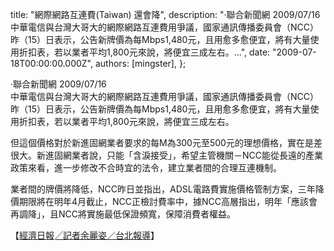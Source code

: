 
  title: "網際網路互連費(Taiwan) 還會降",
  description: "‧聯合新聞網 2009/07/16中華電信與台灣大哥大的網際網路互連費用爭議，國家通訊傳播委員會（NCC）昨（15）日表示，公告新牌價為每Mbps1,480元，且用愈多愈便宜，將有大量使用折扣表，若以業者平均1,800元來說，將便宜三成左右。...",
  date: "2009-07-18T00:00:00.000Z",
  authors: [mingster],
};

<p>‧聯合新聞網 2009/07/16<br />中華電信與台灣大哥大的網際網路互連費用爭議，國家通訊傳播委員會（NCC）昨（15）日表示，公告新牌價為每Mbps1,480元，且用愈多愈便宜，將有大量使用折扣表，若以業者平均1,800元來說，將便宜三成左右。</p>
<p>但這個價格對於新進固網業者要求的每M為300元至500元的理想價格，實在是差很大。新進固網業者說，只能「含淚接受」，希望主管機關－NCC能從長遠的產業政策來看，進一步修改不合時宜的法令，建立業者間的合理互連機制。</p>
<p>業者間的牌價將降低，NCC昨日並指出，ADSL電路費實施價格管制方案，三年降價期限將在明年4月截止，NCC正檢討費率中，據NCC高層指出，明年「應該會再調降」，且NCC將實施最低保證頻寬，保障消費者權益。</p>
<p>【<a href="http://mag.udn.com/mag/digital/storypage.jsp?f_MAIN_ID=323&amp;f_SUB_ID=2952&amp;f_ART_ID=203773" target="_blank">經濟日報╱記者余麗姿／台北報導</a>】</p>
